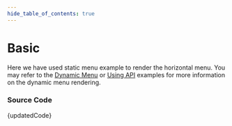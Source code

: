 ```yaml
---
hide_table_of_contents: true
---
```



# Basic


Here we have used static menu example to render the horizontal menu. You may refer to the [Dynamic Menu](/docs/menu-examples/horizontal-examples/menu-render/dynamic-menu) or [Using API](/docs/menu-examples/horizontal-examples/menu-render/menu-with-api) examples for more information on the dynamic menu rendering.

<BrowserWindow url='/horizontal-menu/horizontal-nav/basic'>
  <Provider>
    <Basic />
  </Provider>
</BrowserWindow>

### Source Code

<TsToJsCodeSnippet>{updatedCode}</TsToJsCodeSnippet>
